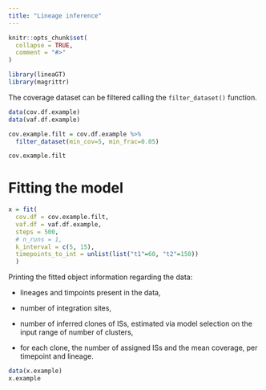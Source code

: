 ---
title: "Lineage inference"
---

```{r, include = FALSE}
knitr::opts_chunk$set(
  collapse = TRUE,
  comment = "#>"
)
```

```{r setup}
library(lineaGT)
library(magrittr)
```

The coverage dataset can be filtered calling the `filter_dataset()` function.

```{r loading data}
data(cov.df.example)
data(vaf.df.example)
```

```{r data filtering}
cov.example.filt = cov.df.example %>%
  filter_dataset(min_cov=5, min_frac=0.05)

cov.example.filt
```

# Fitting the model

```{r warning=FALSE}
x = fit(
  cov.df = cov.example.filt,
  vaf.df = vaf.df.example,
  steps = 500,
  # n_runs = 1,
  k_interval = c(5, 15),
  timepoints_to_int = unlist(list("t1"=60, "t2"=150))
  )
```

Printing the fitted object information regarding the data:

-   lineages and timpoints present in the data,

-   number of integration sites,

-   number of inferred clones of ISs, estimated via model selection on the input range of number of clusters,

-   for each clone, the number of assigned ISs and the mean coverage, per timepoint and lineage.

```{r}
data(x.example)
x.example
```
